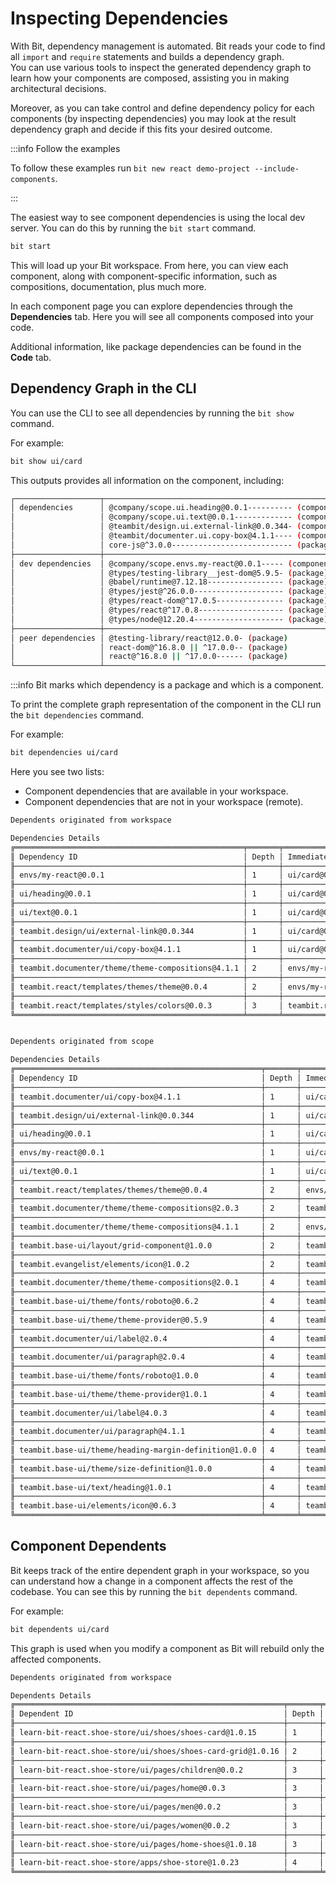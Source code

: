 <!-- // import { Image } from '@teambit/docs.ui.zoomable-image'; -->

# Inspecting Dependencies

With Bit, dependency management is automated. Bit reads your code to find all `import` and `require` statements and builds a dependency graph.  
You can use various tools to inspect the generated dependency graph to learn how your components are composed, assisting you in making architectural decisions. 

Moreover, as you can take control and define dependency policy for each components (by inspecting dependencies) you may look at the result dependency graph and decide if this fits your desired outcome.

:::info Follow the examples

To follow these examples run `bit new react demo-project --include-components`.

:::

The easiest way to see component dependencies is using the local dev server. You can do this by running the `bit start` command.

```bash title="start dev server"
bit start
```

This will load up your Bit workspace. From here, you can view each component, along with component-specific information, such as compositions, documentation, plus much more.

In each component page you can explore dependencies through the **Dependencies** tab. Here you will see all components composed into your code.


<!-- {/* <Image src={devServerDepsGraph} /> */} -->

Additional information, like package dependencies can be found in the **Code** tab.


<!-- {/* <Image src={devServerDepsCode} /> */} -->

## Dependency Graph in the CLI

You can use the CLI to see all dependencies by running the `bit show` command.

For example:

```bash title="show all dependencies"
bit show ui/card
```

This outputs provides all information on the component, including:

```bash
┌───────────────────┬──────────────────────────────────────────────────────────┐
│ dependencies      │ @company/scope.ui.heading@0.0.1---------- (component)    │
│                   │ @company/scope.ui.text@0.0.1------------- (component)    │
│                   │ @teambit/design.ui.external-link@0.0.344- (component)    │
│                   │ @teambit/documenter.ui.copy-box@4.1.1---- (component)    │
│                   │ core-js@^3.0.0--------------------------- (package)      │
├───────────────────┼──────────────────────────────────────────────────────────┤
│ dev dependencies  │ @company/scope.envs.my-react@0.0.1----- (component)      │
│                   │ @types/testing-library__jest-dom@5.9.5- (package)        │
│                   │ @babel/runtime@7.12.18----------------- (package)        │
│                   │ @types/jest@^26.0.0-------------------- (package)        │
│                   │ @types/react-dom@^17.0.5--------------- (package)        │
│                   │ @types/react@^17.0.8------------------- (package)        │
│                   │ @types/node@12.20.4-------------------- (package)        │
├───────────────────┼──────────────────────────────────────────────────────────┤
│ peer dependencies │ @testing-library/react@12.0.0- (package)                 │
│                   │ react-dom@^16.8.0 || ^17.0.0-- (package)                 │
│                   │ react@^16.8.0 || ^17.0.0------ (package)                 │
└───────────────────┴──────────────────────────────────────────────────────────┘
```

:::info Bit marks which dependency is a package and which is a component.

To print the complete graph representation of the component in the CLI run the `bit dependencies` command.

For example:

```bash
bit dependencies ui/card
```

Here you see two lists:

- Component dependencies that are available in your workspace.
- Component dependencies that are not in your workspace (remote).

```bash
Dependents originated from workspace

Dependencies Details
╔═══════════════════════════════════════════════════╤═══════╤════════════════════════════════════════════╤═════════════════╗
║ Dependency ID                                     │ Depth │ Immediate Dependent                        │ Dependency type ║
╟───────────────────────────────────────────────────┼───────┼────────────────────────────────────────────┼─────────────────╢
║ envs/my-react@0.0.1                               │ 1     │ ui/card@0.0.1                              │                 ║
╟───────────────────────────────────────────────────┼───────┼────────────────────────────────────────────┼─────────────────╢
║ ui/heading@0.0.1                                  │ 1     │ ui/card@0.0.1                              │ prod            ║
╟───────────────────────────────────────────────────┼───────┼────────────────────────────────────────────┼─────────────────╢
║ ui/text@0.0.1                                     │ 1     │ ui/card@0.0.1                              │ prod            ║
╟───────────────────────────────────────────────────┼───────┼────────────────────────────────────────────┼─────────────────╢
║ teambit.design/ui/external-link@0.0.344           │ 1     │ ui/card@0.0.1                              │ prod            ║
╟───────────────────────────────────────────────────┼───────┼────────────────────────────────────────────┼─────────────────╢
║ teambit.documenter/ui/copy-box@4.1.1              │ 1     │ ui/card@0.0.1                              │ prod            ║
╟───────────────────────────────────────────────────┼───────┼────────────────────────────────────────────┼─────────────────╢
║ teambit.documenter/theme/theme-compositions@4.1.1 │ 2     │ envs/my-react@0.0.1                        │ prod            ║
╟───────────────────────────────────────────────────┼───────┼────────────────────────────────────────────┼─────────────────╢
║ teambit.react/templates/themes/theme@0.0.4        │ 2     │ envs/my-react@0.0.1                        │ prod            ║
╟───────────────────────────────────────────────────┼───────┼────────────────────────────────────────────┼─────────────────╢
║ teambit.react/templates/styles/colors@0.0.3       │ 3     │ teambit.react/templates/themes/theme@0.0.4 │ prod            ║
╚═══════════════════════════════════════════════════╧═══════╧════════════════════════════════════════════╧═════════════════╝


Dependents originated from scope

Dependencies Details
╔═══════════════════════════════════════════════════════╤═══════╤═══════════════════════════════════════════════════╤═════════════════╗
║ Dependency ID                                         │ Depth │ Immediate Dependent                               │ Dependency type ║
╟───────────────────────────────────────────────────────┼───────┼───────────────────────────────────────────────────┼─────────────────╢
║ teambit.documenter/ui/copy-box@4.1.1                  │ 1     │ ui/card@0.0.1                                     │ prod            ║
╟───────────────────────────────────────────────────────┼───────┼───────────────────────────────────────────────────┼─────────────────╢
║ teambit.design/ui/external-link@0.0.344               │ 1     │ ui/card@0.0.1                                     │ prod            ║
╟───────────────────────────────────────────────────────┼───────┼───────────────────────────────────────────────────┼─────────────────╢
║ ui/heading@0.0.1                                      │ 1     │ ui/card@0.0.1                                     │ prod            ║
╟───────────────────────────────────────────────────────┼───────┼───────────────────────────────────────────────────┼─────────────────╢
║ envs/my-react@0.0.1                                   │ 1     │ ui/card@0.0.1                                     │                 ║
╟───────────────────────────────────────────────────────┼───────┼───────────────────────────────────────────────────┼─────────────────╢
║ ui/text@0.0.1                                         │ 1     │ ui/card@0.0.1                                     │ prod            ║
╟───────────────────────────────────────────────────────┼───────┼───────────────────────────────────────────────────┼─────────────────╢
║ teambit.react/templates/themes/theme@0.0.4            │ 2     │ envs/my-react@0.0.1                               │ prod            ║
╟───────────────────────────────────────────────────────┼───────┼───────────────────────────────────────────────────┼─────────────────╢
║ teambit.documenter/theme/theme-compositions@2.0.3     │ 2     │ teambit.design/ui/external-link@0.0.344           │ dev             ║
╟───────────────────────────────────────────────────────┼───────┼───────────────────────────────────────────────────┼─────────────────╢
║ teambit.documenter/theme/theme-compositions@4.1.1     │ 2     │ envs/my-react@0.0.1                               │ prod            ║
╟───────────────────────────────────────────────────────┼───────┼───────────────────────────────────────────────────┼─────────────────╢
║ teambit.base-ui/layout/grid-component@1.0.0           │ 2     │ teambit.documenter/ui/copy-box@4.1.1              │ prod            ║
╟───────────────────────────────────────────────────────┼───────┼───────────────────────────────────────────────────┼─────────────────╢
║ teambit.evangelist/elements/icon@1.0.2                │ 2     │ teambit.documenter/ui/copy-box@4.1.1              │ prod            ║
╟───────────────────────────────────────────────────────┼───────┼───────────────────────────────────────────────────┼─────────────────╢
║ teambit.documenter/theme/theme-compositions@2.0.1     │ 4     │ teambit.evangelist/elements/icon@0.5.20           │ dev             ║
╟───────────────────────────────────────────────────────┼───────┼───────────────────────────────────────────────────┼─────────────────╢
║ teambit.base-ui/theme/fonts/roboto@0.6.2              │ 4     │ teambit.documenter/theme/theme-context@2.0.4      │ prod            ║
╟───────────────────────────────────────────────────────┼───────┼───────────────────────────────────────────────────┼─────────────────╢
║ teambit.base-ui/theme/theme-provider@0.5.9            │ 4     │ teambit.documenter/theme/theme-context@2.0.4      │ prod            ║
╟───────────────────────────────────────────────────────┼───────┼───────────────────────────────────────────────────┼─────────────────╢
║ teambit.documenter/ui/label@2.0.4                     │ 4     │ teambit.documenter/theme/theme-context@2.0.4      │ dev             ║
╟───────────────────────────────────────────────────────┼───────┼───────────────────────────────────────────────────┼─────────────────╢
║ teambit.documenter/ui/paragraph@2.0.4                 │ 4     │ teambit.documenter/theme/theme-context@2.0.4      │ dev             ║
╟───────────────────────────────────────────────────────┼───────┼───────────────────────────────────────────────────┼─────────────────╢
║ teambit.base-ui/theme/fonts/roboto@1.0.0              │ 4     │ teambit.documenter/theme/theme-context@4.0.3      │ prod            ║
╟───────────────────────────────────────────────────────┼───────┼───────────────────────────────────────────────────┼─────────────────╢
║ teambit.base-ui/theme/theme-provider@1.0.1            │ 4     │ teambit.documenter/theme/theme-context@4.0.3      │ prod            ║
╟───────────────────────────────────────────────────────┼───────┼───────────────────────────────────────────────────┼─────────────────╢
║ teambit.documenter/ui/label@4.0.3                     │ 4     │ teambit.documenter/theme/theme-context@4.0.3      │ dev             ║
╟───────────────────────────────────────────────────────┼───────┼───────────────────────────────────────────────────┼─────────────────╢
║ teambit.documenter/ui/paragraph@4.1.1                 │ 4     │ teambit.documenter/theme/theme-context@4.0.3      │ dev             ║
╟───────────────────────────────────────────────────────┼───────┼───────────────────────────────────────────────────┼─────────────────╢
║ teambit.base-ui/theme/heading-margin-definition@1.0.0 │ 4     │ teambit.evangelist/theme/evangelist-theme@1.0.2   │ prod            ║
╟───────────────────────────────────────────────────────┼───────┼───────────────────────────────────────────────────┼─────────────────╢
║ teambit.base-ui/theme/size-definition@1.0.0           │ 4     │ teambit.evangelist/theme/evangelist-theme@1.0.2   │ prod            ║
╟───────────────────────────────────────────────────────┼───────┼───────────────────────────────────────────────────┼─────────────────╢
║ teambit.base-ui/text/heading@1.0.1                    │ 4     │ teambit.documenter/ui/heading@4.1.1               │ prod            ║
╟───────────────────────────────────────────────────────┼───────┼───────────────────────────────────────────────────┼─────────────────╢
║ teambit.base-ui/elements/icon@0.6.3                   │ 4     │ teambit.evangelist/elements/icon@0.5.20           │ prod            ║
╚═══════════════════════════════════════════════════════╧═══════╧═══════════════════════════════════════════════════╧═════════════════╝

```

## Component Dependents

Bit keeps track of the entire dependent graph in your workspace, so you can understand how a change in a component affects the rest of the codebase. 
You can see this by running the `bit dependents` command.

For example:

```bash
bit dependents ui/card
```

This graph is used when you modify a component as Bit will rebuild only the affected components.

```bash
Dependents originated from workspace

Dependents Details
╔════════════════════════════════════════════════════════════╤═══════╤════════════════════════════════════════════════════════════╤════════════════╗
║ Dependent ID                                               │ Depth │ Immediate Dependency                                       │ Dependent type ║
╟────────────────────────────────────────────────────────────┼───────┼────────────────────────────────────────────────────────────┼────────────────╢
║ learn-bit-react.shoe-store/ui/shoes/shoes-card@1.0.15      │ 1     │ learn-bit-react.base-ui/ui/card@1.0.11                     │ prod           ║
╟────────────────────────────────────────────────────────────┼───────┼────────────────────────────────────────────────────────────┼────────────────╢
║ learn-bit-react.shoe-store/ui/shoes/shoes-card-grid@1.0.16 │ 2     │ learn-bit-react.shoe-store/ui/shoes/shoes-card@1.0.15      │ prod           ║
╟────────────────────────────────────────────────────────────┼───────┼────────────────────────────────────────────────────────────┼────────────────╢
║ learn-bit-react.shoe-store/ui/pages/children@0.0.2         │ 3     │ learn-bit-react.shoe-store/ui/shoes/shoes-card-grid@1.0.16 │ prod           ║
╟────────────────────────────────────────────────────────────┼───────┼────────────────────────────────────────────────────────────┼────────────────╢
║ learn-bit-react.shoe-store/ui/pages/home@0.0.3             │ 3     │ learn-bit-react.shoe-store/ui/shoes/shoes-card-grid@1.0.16 │ prod           ║
╟────────────────────────────────────────────────────────────┼───────┼────────────────────────────────────────────────────────────┼────────────────╢
║ learn-bit-react.shoe-store/ui/pages/men@0.0.2              │ 3     │ learn-bit-react.shoe-store/ui/shoes/shoes-card-grid@1.0.16 │ prod           ║
╟────────────────────────────────────────────────────────────┼───────┼────────────────────────────────────────────────────────────┼────────────────╢
║ learn-bit-react.shoe-store/ui/pages/women@0.0.2            │ 3     │ learn-bit-react.shoe-store/ui/shoes/shoes-card-grid@1.0.16 │ prod           ║
╟────────────────────────────────────────────────────────────┼───────┼────────────────────────────────────────────────────────────┼────────────────╢
║ learn-bit-react.shoe-store/ui/pages/home-shoes@1.0.18      │ 3     │ learn-bit-react.shoe-store/ui/shoes/shoes-card-grid@1.0.16 │ prod           ║
╟────────────────────────────────────────────────────────────┼───────┼────────────────────────────────────────────────────────────┼────────────────╢
║ learn-bit-react.shoe-store/apps/shoe-store@1.0.23          │ 4     │ learn-bit-react.shoe-store/ui/pages/women@0.0.2            │ prod           ║
╚════════════════════════════════════════════════════════════╧═══════╧════════════════════════════════════════════════════════════╧════════════════╝
```
